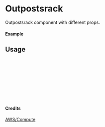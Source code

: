 
<Meta of={Outpostsrack} title="AWS/Compute/Outpostsrack" />

# Outpostsrack

Outpostsrack component with different props.

#### Example

<Canvas of={Outpostsrack.Primary} />

## Usage

```ts
import { Outpostsrack } from "yadl-ui";

const Example = () => {
  return (
      <Outpostsrack />
  );
};

export default Example;
```

#### Credits
[AWS/Compute](https://aws-icons.com/)
